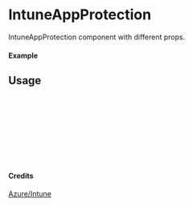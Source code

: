 
<Meta of={IntuneAppProtection} title="Azure/Intune/IntuneAppProtection" />

# IntuneAppProtection

IntuneAppProtection component with different props.

#### Example

<Canvas of={IntuneAppProtection.Primary} />

## Usage

```ts
import { IntuneAppProtection } from "yadl-ui";

const Example = () => {
  return (
      <IntuneAppProtection />
  );
};

export default Example;
```

#### Credits
[Azure/Intune](https://learn.microsoft.com/en-us/azure/architecture/icons/)
